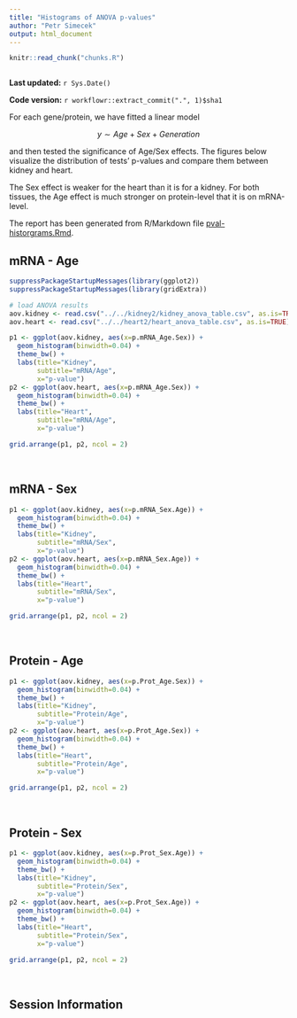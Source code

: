 ---
title: "Histograms of ANOVA p-values"
author: "Petr Simecek"
output: html_document
---

```{r read-chunk, include=FALSE, cache=FALSE}
knitr::read_chunk("chunks.R")
```

```{r knitr-opts-chunk, include=FALSE}
```

**Last updated:** `r Sys.Date()`

**Code version:** `r workflowr::extract_commit(".", 1)$sha1`

For each gene/protein, we have fitted a linear model

$$ y \sim Age + Sex+Generation$$

and then tested the significance of Age/Sex effects. The figures below visualize the distribution of tests' p-values and compare them between kidney and heart.

The Sex effect is weaker for the heart than it is for a kidney. For both tissues, the Age effect is much stronger on protein-level that it is on mRNA-level.

The report has been generated from R/Markdown file [pval-historgrams.Rmd](https://github.com/simecek/TheAgingProteome/blob/master/analysis/pval-histograms.Rmd).

## mRNA - Age

```{r mrna_age, echo=FALSE}
suppressPackageStartupMessages(library(ggplot2))
suppressPackageStartupMessages(library(gridExtra))

# load ANOVA results
aov.kidney <- read.csv("../../kidney2/kidney_anova_table.csv", as.is=TRUE)
aov.heart <- read.csv("../../heart2/heart_anova_table.csv", as.is=TRUE)

p1 <- ggplot(aov.kidney, aes(x=p.mRNA_Age.Sex)) + 
  geom_histogram(binwidth=0.04) +
  theme_bw() +
  labs(title="Kidney", 
       subtitle="mRNA/Age",
       x="p-value")
p2 <- ggplot(aov.heart, aes(x=p.mRNA_Age.Sex)) + 
  geom_histogram(binwidth=0.04) +
  theme_bw() +
  labs(title="Heart", 
       subtitle="mRNA/Age",
       x="p-value")

grid.arrange(p1, p2, ncol = 2)
```

\ 

## mRNA - Sex

```{r mrna_sex, echo=FALSE}
p1 <- ggplot(aov.kidney, aes(x=p.mRNA_Sex.Age)) + 
  geom_histogram(binwidth=0.04) +
  theme_bw() +
  labs(title="Kidney", 
       subtitle="mRNA/Sex",
       x="p-value")
p2 <- ggplot(aov.heart, aes(x=p.mRNA_Sex.Age)) + 
  geom_histogram(binwidth=0.04) +
  theme_bw() +
  labs(title="Heart", 
       subtitle="mRNA/Sex",
       x="p-value")

grid.arrange(p1, p2, ncol = 2)
```

\ 

## Protein - Age

```{r protein_age, echo=FALSE}
p1 <- ggplot(aov.kidney, aes(x=p.Prot_Age.Sex)) + 
  geom_histogram(binwidth=0.04) +
  theme_bw() +
  labs(title="Kidney", 
       subtitle="Protein/Age",
       x="p-value")
p2 <- ggplot(aov.heart, aes(x=p.Prot_Age.Sex)) + 
  geom_histogram(binwidth=0.04) +
  theme_bw() +
  labs(title="Heart", 
       subtitle="Protein/Age",
       x="p-value")

grid.arrange(p1, p2, ncol = 2)
```

\ 

## Protein - Sex

```{r protein_sex, echo=FALSE}
p1 <- ggplot(aov.kidney, aes(x=p.Prot_Sex.Age)) + 
  geom_histogram(binwidth=0.04) +
  theme_bw() +
  labs(title="Kidney", 
       subtitle="Protein/Sex",
       x="p-value")
p2 <- ggplot(aov.heart, aes(x=p.Prot_Sex.Age)) + 
  geom_histogram(binwidth=0.04) +
  theme_bw() +
  labs(title="Heart", 
       subtitle="Protein/Sex",
       x="p-value")

grid.arrange(p1, p2, ncol = 2)
```

\ 

## Session Information

```{r session-info}
```

